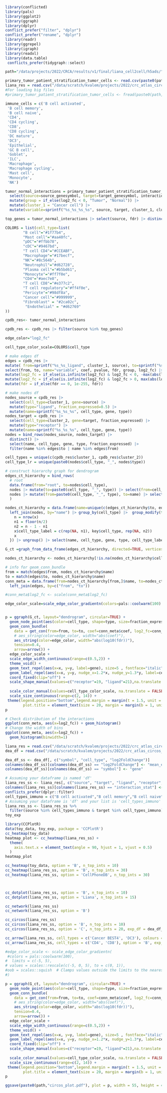 ```r
library(conflicted)
library(pals)
library(ggplot2)
library(ggraph)
library(dplyr)
conflict_prefer("filter", "dplyr")
conflict_prefer("rename", "dplyr")
library(readr)
library(ggrepel)
library(igraph)
library(readxl)
library(data.table)
 conflicts_prefer(tidygraph::select)
```

```r
path="/data/projects/2022/CRCA/results/v1/final/liana_cell2cell/h5ads/"
```

```r
primary_tumor_patient_stratification_tumor_cells <- read.csv(paste0(path,"epithelial_cancer_updated.csv"), row.names=1)
liana_res = read.csv("/data/scratch/kvalem/projects/2022/crc_atlas_circos_plot/02-scripts/final_scripts/002_analysis/liana_res.csv")
#For loading big files
#primary_tumor_patient_stratification_tumor_cells <- fread(paste0(path,"epithelial_cancer.csv")
```

```r
immune_cells = c('B cell activated',
 'B cell memory',
 'B cell naive',
 'CD4',
 'CD4 cycling',
 'CD8',
 'CD8 cycling',
 'DC mature',
 'DC3',
 'Epithelial',
 'GC B cell',
 'Goblet',
 'ILC',
 'Macrophage',
 'Macrophage cycling',
 'Mast cell',
 'Monocyte',
 'NK')   
```

```r
tumor_normal_interactions = primary_tumor_patient_stratification_tumor_cells|>
  select(source=source_genesymbol, target=target_genesymbol, interaction_expr, fdr=fdr, log2_fc=log2FoldChange, cluster_2=cell_type_fine, pvalue) |>
  mutate(group = if_else(log2_fc < 0, "Tumor", "Normal")) |>
  mutate(cluster_1 = "Cancer cell") |>
  mutate(variable=sprintf("%s_%s_%s_%s", source, target, cluster_1, cluster_2), coef=log2_fc) 
```


```r
top_genes = tumor_normal_interactions |> select(source, fdr) |> distinct() |> arrange(fdr) |> pull(source) |> head(5)
```

```r
COLORS = list(cell_type=list(
        "B cell"="#1f77b4",
        "Mast cell"="#aa40fc",
        "pDC"="#ffbb78",
        "cDC"="#9467bd",
        "T cell CD4"="#CCEABF",
        "Macrophage"="#17becf",
        "NK"="#8c564b",
        "Neutrophil"="#d62728",
        "Plasma cell"="#b5bd61",
        "Monocyte"="#ff7f0e",
        "CD4"="#aec7e8",
        "T cell CD8"="#e377c2",
        "T cell regulatory"="#ff4f0e",
        "Pericyte"="#98df8a",
        "Cancer cell"="#999999",
        "Fibroblast" = "#2ca02c",
         "Endothelial" = "#d62769"
))
```

```r
cpdb_res<- tumor_normal_interactions
```

```r
cpdb_res <- cpdb_res |> filter(source %in% top_genes)
```

```r
edge_color="log2_fc"
```

```r
cell_type_color_scale=COLORS$cell_type
```

```r
# make edges df
edges = cpdb_res |>
mutate( from=sprintf("%s_%s_ligand", cluster_1, source), to=sprintf("%s_%s_receptor", cluster_2, target)) |>
select(from, to, name="variable", coef, pvalue, fdr, group, log2_fc) |>
mutate(log2_fc = if_else(is.infinite(log2_fc) & log2_fc < 0, -max(abs(log2_fc[is.finite(log2_fc)])), log2_fc)) |>
mutate(log2_fc = if_else(is.infinite(log2_fc) & log2_fc > 0, max(abs(log2_fc[is.finite(log2_fc)])), log2_fc)) |>
mutate(fdr = if_else(fdr == 0, 1e-255, fdr))
```

```r
# make nodes df
nodes_source = cpdb_res |>
  select(cell_type=cluster_1, gene=source) |>
  mutate(type="ligand", fraction_expressed=0.5) |>
  mutate(name=sprintf("%s_%s_%s", cell_type, gene, type))
nodes_target = cpdb_res |>
  select(cell_type=cluster_2, gene=target, fraction_expressed) |>
  mutate(type="receptor") |>
  mutate(name=sprintf("%s_%s_%s", cell_type, gene, type))
nodes = bind_rows(nodes_source, nodes_target) |>
  distinct() |>
  select(name, cell_type, gene, type, fraction_expressed) |>
  filter(name %in% edges$to | name %in% edges$from)

```

```r

cell_types = unique(c(cpdb_res$cluster_1, cpdb_res$cluster_2))
cell_type_lr = unique(paste0(nodes$cell_type, "_", nodes$type))

```

```r
# construct hierarchy graph for dendrogram
edges_ct_hierarchy = bind_rows(
  # root
  data.frame(from="root", to=nodes$cell_type),
  nodes |> mutate(to=paste0(cell_type, "_", type)) |> select(from=cell_type, to) |> distinct(),
  nodes |> mutate(from=paste0(cell_type, "_", type), to=name) |> select(from, to)
  )
```

```r

nodes_ct_hierarchy = data.frame(name=unique(c(edges_ct_hierarchy$to, edges_ct_hierarchy$from))) |>
  left_join(nodes, by="name") |> group_by(cell_type) |>  group_modify(function(x, key) {
    n = nrow(x)
    n1 = floor(n/2)
    n2 = n - 1 - n1
    x$cell_type_label = c(rep(NA, n1), key$cell_type, rep(NA, n2))
    x
  }) |> ungroup() |> select(name, cell_type, gene, type, cell_type_label, fraction_expressed)

G_ct =graph_from_data_frame(edges_ct_hierarchy, directed=TRUE, vertices=nodes_ct_hierarchy)
```

```r
nodes_ct_hierarchy <- nodes_ct_hierarchy[!is.na(nodes_ct_hierarchy$cell_type), ]
```

```r
# info for geom_conn_bundle
from = match(edges$from, nodes_ct_hierarchy$name)
to = match(edges$to, nodes_ct_hierarchy$name)
conn_meta = data.frame(from=nodes_ct_hierarchy[from,]$name, to=nodes_ct_hierarchy[to,]$name) |>
  left_join(edges, by=c("from", "to"))

#conn_meta$log2_fc <- scale(conn_meta$log2_fc)
```

```r


edge_color_scale=scale_edge_color_gradientn(colors=pals::coolwarm(100) , oob = scales::squish , limits=c(-1,1) * max(abs(conn_meta[[edge_color]])))



```

```r


p = ggraph(G_ct, layout="dendrogram", circular=TRUE) +
  geom_node_point(aes(color=cell_type, shape=type, size=fraction_expressed), stroke=2, fill="white") +
  geom_conn_bundle(
    data = get_con(from=from, to=to, coef=conn_meta$coef, log2_fc=conn_meta$log2_fc, pvalue=conn_meta$pvalue, group=conn_meta$group, fdr=conn_meta$fdr),
    # aes_string(color=edge_color, width="abs(coef)"),
    aes_string(color=edge_color, width="abs(log10(fdr))"),
    tension=0.4,
    arrow=arrow()) +
  edge_color_scale +
  scale_edge_width_continuous(range=c(0.5,2)) +
  theme_void() +
  geom_text_repel(aes(x=x, y=y, label=gene), size=5 , fontface="italic") +
  geom_label_repel(aes(x=x, y=y, nudge_x=1.2*x, nudge_y=1.3*y, label=cell_type_label), xlim=c(-2, 2), size=7, force=3, alpha=.8) +
  coord_fixed(clip="off") +
  scale_shape_manual(values=c("receptor"=19, "ligand"=21),na.translate = FALSE )  +
  
  scale_color_manual(values=cell_type_color_scale, na.translate = FALSE)   +
  scale_size_continuous(range=c(2, 14)) +
 theme(legend.position="bottom",legend.margin = margin(t = 1.5, unit = "cm"),legend.key.size = unit(0.8, "cm"), plot.margin = margin(2, 3, 3, 3, "cm"),
        plot.title = element_text(size = 20, margin = margin(b = 1, unit = "cm"), hjust = 0.5))
p
```

```r
# Check distribution of the interactions
ggplot(conn_meta, aes(x=log2_fc)) + geom_histogram()
# Change the width of bins
ggplot(conn_meta, aes(x=log2_fc)) + 
  geom_histogram(binwidth=1)
```


```r
liana_res = read.csv("/data/scratch/kvalem/projects/2022/crc_atlas_circos_plot/02-scripts/final_scripts/002_analysis/liana_res.csv")
dea_df = read.csv("/data/scratch/kvalem/projects/2022/crc_atlas_circos_plot/02-scripts/final_scripts/002_analysis/combined_DESeq2_results.tsv", sep="\t")

dea_df_ss <- dea_df[, c("symbol", "cell_type", "log2FoldChange")]
colnames(dea_df_ss)[colnames(dea_df_ss) == "log2FoldChange"] <- "mean_exp"
colnames(dea_df_ss)[colnames(dea_df_ss) == "symbol"] <- "gene"

# Assuming your dataframe is named 'df'
liana_res_ss <- liana_res[, c("source", "target", "ligand", "receptor", "interaction_stat")]
colnames(liana_res_ss)[colnames(liana_res_ss) == "interaction_stat"] <- "score"
conflicts_prefer(dplyr::filter)
cell_types_immuno = c("B cell activated","B cell memory","B cell naive","CD4","CD4 cycling","CD8","CD8 cycling","Cancer BEST4","DC3", "DC mature")
# Assuming your dataframe is 'df' and your list is 'cell_types_immuno'
liana_res_ss <- liana_res_ss %>%
  filter(source %in% cell_types_immuno & target %in% cell_types_immuno)
toy_exp

library(CCPlotR)
data(toy_data, toy_exp, package = 'CCPlotR')
cc_heatmap(toy_data)
heatmap_plot <- cc_heatmap(liana_res_ss) +
  theme(
    axis.text.x = element_text(angle = 90, hjust = 1, vjust = 0.5)
  )
heatmap_plot

cc_heatmap(toy_data, option = 'B', n_top_ints = 10)
cc_heatmap(liana_res_ss, option = 'B', n_top_ints = 30)
cc_heatmap(liana_res_ss, option = 'CellPhoneDB', n_top_ints = 30)



cc_dotplot(liana_res_ss, option = 'B', n_top_ints = 10)
cc_dotplot(liana_res_ss, option = 'Liana', n_top_ints = 15)

cc_network(liana_res_ss)
cc_network(liana_res_ss, option = 'B')

cc_circos(liana_res_ss)
cc_circos(liana_res_ss, option = 'B', n_top_ints = 10)
cc_circos(liana_res_ss, option = 'C', n_top_ints = 20, exp_df = dea_df_ss,  palette = 'PuRd')

cc_arrow(liana_res_ss, cell_types = c('Cancer BEST4', 'DC3'), colours = c('Cancer BEST4' = 'hotpink', 'DC3' = 'orange'))
cc_arrow(liana_res_ss, cell_types = c('CD4', 'CD8'), option = 'B', exp_df = dea_df_ss, n_top_ints = 10, palette = 'OrRd')
```



```r
#edge_color_scale <- scale_edge_color_gradientn(
 #colors = pals::coolwarm(100),
#  limits = c(-5, 5),
# values = scales::rescale(c(-5, 0, 5), to = c(0, 1)),
#oob = scales::squish  # Clamps values outside the limits to the nearest limit
#)

```


```r
p = ggraph(G_ct, layout="dendrogram", circular=TRUE) +
  geom_node_point(aes(color=cell_type, shape=type, size=fraction_expressed), stroke=2, fill="white") +
  geom_conn_bundle(
    data = get_con(from=from, to=to, coef=conn_meta$coef, log2_fc=conn_meta$log2_fc, pvalue=conn_meta$pvalue, group=conn_meta$group, fdr=conn_meta$fdr),
    # aes_string(color=edge_color, width="abs(coef)"),
    aes_string(color=edge_color, width="abs(log10(fdr))"),
    tension=0.4,
    arrow=arrow()) +
  edge_color_scale +
  scale_edge_width_continuous(range=c(0.5,2)) +
  theme_void() +
  geom_text_repel(aes(x=x, y=y, label=gene), size=5 , fontface="italic") +
  geom_label_repel(aes(x=x, y=y, nudge_x=1.2*x, nudge_y=1.3*y, label=cell_type_label), xlim=c(-2, 2), size=7, force=3, alpha=.8) +
  coord_fixed(clip="off") +
  scale_shape_manual(values=c("receptor"=19, "ligand"=21),na.translate = FALSE )  +
  
  scale_color_manual(values=cell_type_color_scale, na.translate = FALSE)   +
  scale_size_continuous(range=c(2, 14)) +
 theme(legend.position="bottom",legend.margin = margin(t = 1.5, unit = "cm"),legend.key.size = unit(0.8, "cm"), plot.margin = margin(2, 3, 3, 3, "cm"),
        plot.title = element_text(size = 20, margin = margin(b = 1, unit = "cm"), hjust = 0.5))
p

ggsave(paste0(path,"circos_plot.pdf"), plot = p, width = 55, height = 45, units = "cm")
```







